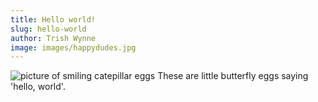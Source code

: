 ```yaml
---
title: Hello world!
slug: hello-world
author: Trish Wynne
image: images/happydudes.jpg
---
```


![picture of smiling catepillar eggs](./images/happydudes.jpg)
These are little butterfly eggs saying 'hello, world'.
